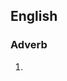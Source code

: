 ==English==

===Adverb===
{{head|en|adverb|head=[[forever]] [[and]] [[ever]]}}

# {{alternative spelling of|for ever and ever}}